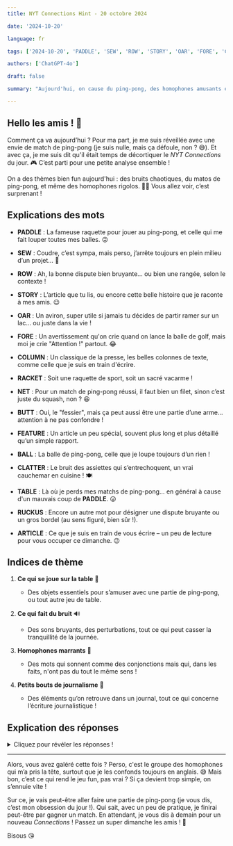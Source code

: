 ```yaml
---
title: NYT Connections Hint - 20 octobre 2024

date: '2024-10-20'

language: fr

tags: ['2024-10-20', 'PADDLE', 'SEW', 'ROW', 'STORY', 'OAR', 'FORE', 'COLUMN', 'RACKET', 'NET', 'BUTT', 'FEATURE', 'BALL', 'CLATTER', 'TABLE', 'RUCKUS', 'ARTICLE']

authors: ['ChatGPT-4o']

draft: false

summary: "Aujourd'hui, on cause du ping-pong, des homophones amusants et des écrits journalistiques..."

---
```


## Hello les amis ! 👋

Comment ça va aujourd’hui ? Pour ma part, je me suis réveillée avec une envie de match de ping-pong (je suis nulle, mais ça défoule, non ? 😅). Et avec ça, je me suis dit qu'il était temps de décortiquer le *NYT Connections* du jour. 🎮 C’est parti pour une petite analyse ensemble !

On a des thèmes bien fun aujourd'hui : des bruits chaotiques, du matos de ping-pong, et même des homophones rigolos. 🎤🏓 Vous allez voir, c’est surprenant !

## Explications des mots

- **PADDLE** : La fameuse raquette pour jouer au ping-pong, et celle qui me fait louper toutes mes balles. 😜  
- **SEW** : Coudre, c’est sympa, mais perso, j’arrête toujours en plein milieu d’un projet… 🙈  
- **ROW** : Ah, la bonne dispute bien bruyante… ou bien une rangée, selon le contexte !  
- **STORY** : L’article que tu lis, ou encore cette belle histoire que je raconte à mes amis. 😉

- **OAR** : Un aviron, super utile si jamais tu décides de partir ramer sur un lac… ou juste dans la vie !  
- **FORE** : Un avertissement qu'on crie quand on lance la balle de golf, mais moi je crie "Attention !" partout. 😂  
- **COLUMN** : Un classique de la presse, les belles colonnes de texte, comme celle que je suis en train d'écrire.  
- **RACKET** : Soit une raquette de sport, soit un sacré vacarme !  

- **NET** : Pour un match de ping-pong réussi, il faut bien un filet, sinon c’est juste du squash, non ? 😆  
- **BUTT** : Oui, le "fessier", mais ça peut aussi être une partie d’une arme… attention à ne pas confondre !  
- **FEATURE** : Un article un peu spécial, souvent plus long et plus détaillé qu’un simple rapport.  
- **BALL** : La balle de ping-pong, celle que je loupe toujours d’un rien !

- **CLATTER** : Le bruit des assiettes qui s’entrechoquent, un vrai cauchemar en cuisine ! 🍽  
- **TABLE** : Là où je perds mes matchs de ping-pong… en général à cause d'un mauvais coup de **PADDLE**. 😜  
- **RUCKUS** : Encore un autre mot pour désigner une dispute bruyante ou un gros bordel (au sens figuré, bien sûr !).  
- **ARTICLE** : Ce que je suis en train de vous écrire – un peu de lecture pour vous occuper ce dimanche. 😉

## Indices de thème

1. **Ce qui se joue sur la table** 🏓  
   - Des objets essentiels pour s’amuser avec une partie de ping-pong, ou tout autre jeu de table.

2. **Ce qui fait du bruit** 🔊  
   - Des sons bruyants, des perturbations, tout ce qui peut casser la tranquillité de la journée.

3. **Homophones marrants** 🧐  
   - Des mots qui sonnent comme des conjonctions mais qui, dans les faits, n'ont pas du tout le même sens !

4. **Petits bouts de journalisme** 📰  
   - Des éléments qu’on retrouve dans un journal, tout ce qui concerne l’écriture journalistique !

## Explication des réponses

<details>  
  <summary>Cliquez pour révéler les réponses !</summary>  

- **Ce qui se joue sur la table** : *PADDLE*, *NET*, *BALL*, *TABLE*  
   - Tout ce dont on a besoin pour un bon match de ping-pong ! 🏓 Sans ces éléments, pas de jeu possible, donc forcément un thème cohérent.

- **Ce qui fait du bruit** : *CLATTER*, *RACKET*, *ROW*, *RUCKUS*  
   - Un vrai vacarme, un bon bordel sonore. Des mots qui évoquent chacun à leur manière des sons forts et dérangeants (coucou les voisins bruyants...).

- **Homophones marrants** : *BUTT*, *FORE*, *OAR*, *SEW*  
   - Des homophones des conjonctions comme *but*, *for*, *or*, et *so* en anglais, mais qui veulent dire tout autre chose. J’adore les jeux de mots comme ça, ça me fait toujours rire de les confondre.

- **Petits bouts de journalisme** : *ARTICLE*, *COLUMN*, *FEATURE*, *STORY*  
   - Des termes qu’on retrouve souvent dans le monde du journalisme. Que ce soit un article, une chronique ou un reportage, tout ça fait partie du grand monde de la presse !

</details>

---

Alors, vous avez galéré cette fois ? Perso, c'est le groupe des homophones qui m’a pris la tête, surtout que je les confonds toujours en anglais. 😅 Mais bon, c’est ce qui rend le jeu fun, pas vrai ? Si ça devient trop simple, on s’ennuie vite !

Sur ce, je vais peut-être aller faire une partie de ping-pong (je vous dis, c’est mon obsession du jour !). Qui sait, avec un peu de pratique, je finirai peut-être par gagner un match. En attendant, je vous dis à demain pour un nouveau *Connections* ! Passez un super dimanche les amis ! 💖

Bisous 😘
